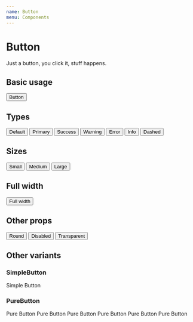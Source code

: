 ```yaml
---
name: Button
menu: Components
---
```



# Button

Just a button, you click it, stuff happens.

## Basic usage

<Playground>
    <Button>Button</Button>
</Playground>

## Types

<Playground>
    <WrapperHorizontal>
        <Button type="default">Default</Button>
        <Button type="primary">Primary</Button>
        <Button type="success">Success</Button>
        <Button type="warning">Warning</Button>
        <Button type="error">Error</Button>
        <Button type="info">Info</Button>
        <Button type="dashed">Dashed</Button>
    </WrapperHorizontal>
</Playground>

## Sizes

<Playground>
    <WrapperHorizontal>
        <Button size="small">Small</Button>
        <Button size="medium">Medium</Button>
        <Button size="large">Large</Button>
    </WrapperHorizontal>
</Playground>

## Full width

<Playground>
    <Button isFullWidth>Full width</Button>
</Playground>

## Other props

<Playground>
    <WrapperHorizontal>
        <Button isRound>Round</Button>
        <Button isDisabled>Disabled</Button>
        <Button isTransparent>Transparent</Button>
    </WrapperHorizontal>
</Playground>

## Other variants

### SimpleButton

<Playground>
    <SimpleButton>Simple Button</SimpleButton>
</Playground>

### PureButton

<Playground>
    <PureButton>Pure Button</PureButton>
    <PureButton type="primary">Pure Button</PureButton>
    <PureButton type="success">Pure Button</PureButton>
    <PureButton type="warning">Pure Button</PureButton>
    <PureButton type="error">Pure Button</PureButton>
    <PureButton type="info">Pure Button</PureButton>
</Playground>
